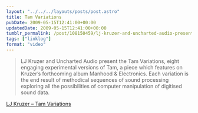 ```yaml
---
layout: "../../../layouts/posts/post.astro"
title: Tam Variations
pubDate: 2009-05-15T12:41:00+00:00
updatedDate: 2009-05-15T12:41:00+00:00
tumblr_permalink: /post/108150459/lj-kruzer-and-uncharted-audio-present-the-tam
tags: ["linklog"]
format: "video"
---
```


> LJ Kruzer and Uncharted Audio present the Tam Variations, eight engaging experimental versions of Tam, a piece which features on Kruzer&rsquo;s forthcoming album Manhood & Electronics. Each variation is the end result of methodical sequences of sound processing exploring all the possibilities of computer manipulation of digitised sound data.

[LJ Kruzer &#8211; Tam Variations][1]

[1]: https://archive.org/details/Tam_Variations-4814
